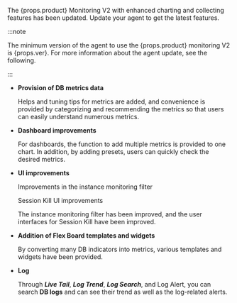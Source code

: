 <p> The {props.product} Monitoring V2 with enhanced charting and collecting features has been updated. Update your agent to get the latest features.</p>

:::note

<p>The minimum version of the agent to use the {props.product} monitoring V2 is {props.ver}. For more information about the agent update, see <Link to='agent-manage'>the following</Link>.</p>

:::

- **Provision of DB metrics data**

  <ProdImg img='new-feature-01.png'/>

  Helps and tuning tips for metrics are added, and convenience is provided by categorizing and recommending the metrics so that users can easily understand numerous metrics.

- **Dashboard improvements**

  <ProdImg img='new-feature-02.png'/>

  For dashboards, the function to add multiple metrics is provided to one chart. In addition, by adding presets, users can quickly check the desired metrics.

- **UI improvements**

  Improvements in the instance monitoring filter

  <ProdImg img='new-feature-03.png'/>

  Session Kill UI improvements

  <ProdImg img='new-feature-04.png'/>

  The instance monitoring filter has been improved, and the user interfaces for Session Kill have been improved.

- **Addition of Flex Board templates and widgets**

  <ProdImg img='new-feature-05.png'/>

  By converting many DB indicators into metrics, various templates and widgets have been provided.

- **Log**

  <ImgLang img='new-feature-06.png'/>

  Through **_Live Tail_**, **_Log Trend_**, **_Log Search_**, and Log Alert, you can search **DB logs** and can see their trend as well as the log-related alerts.
